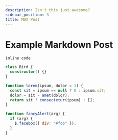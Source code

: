 ```yaml
---
description: Isn't this just awesome?
sidebar_position: 3
title: MDX Post
---
```


# Example Markdown Post

`inline code`

```typescript showLineNumbers title="bird.ts"
class Bird {
  constructor() {}
}
```

```js {4} showLineNumbers
function lorem(ipsum, dolor = 1) {
  const sit = ipsum == null ? 0 : ipsum.sit;
  dolor = sit - amet(dolor);
  return sit ? consectetur(ipsum) : [];
}
```

```js {1,3-4} showLineNumbers
function fancyAlert(arg) {
  if (arg) {
    $.facebox({ div: "#foo" });
  }
}
```
